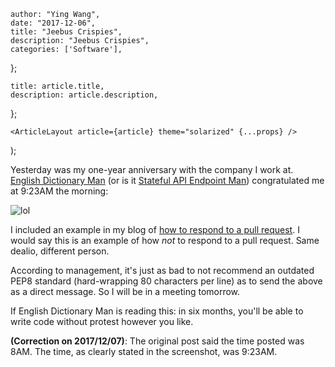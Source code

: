

    author: "Ying Wang",
    date: "2017-12-06",
    title: "Jeebus Crispies",
    description: "Jeebus Crispies",
    categories: ['Software'],
};

    title: article.title,
    description: article.description,
};

    <ArticleLayout article={article} theme="solarized" {...props} />
);


Yesterday was my one-year anniversary with the company I work at. [English Dictionary Man](/posts/2017/10/15/that_happened_part_2) (or is it [Stateful API Endpoint Man](/posts/2017/10/04/that_happened)) congratulated me at 9:23AM the morning:

![lol](/img/posts/2017/12/04/lol_2.png)

I included an example in my blog of [how to respond to a pull request](/posts/2017/11/18/pull_requests). I would say this is an example of how *not* to respond to a pull request. Same dealio, different person.

According to management, it's just as bad to not recommend an outdated PEP8 standard (hard-wrapping 80 characters per line) as to send the above as a direct message. So I will be in a meeting tomorrow.

If English Dictionary Man is reading this: in six months, you'll be able to write code without protest however you like.

**(Correction on 2017/12/07)**: The original post said the time posted was 8AM. The time, as clearly stated in the screenshot, was 9:23AM.
